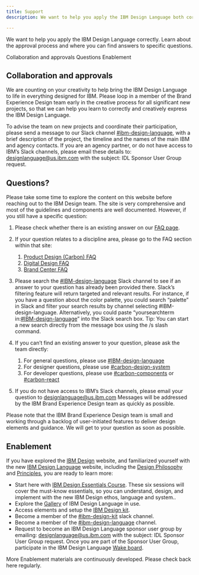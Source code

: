 ```yaml
---
title: Support
description: We want to help you apply the IBM Design Language both correctly and creatively. Learn about the approvals process and where you can find answers to specific questions.

---
```



<PageDescription>

We want to help you apply the IBM Design Language correctly. Learn about the approval process and where you can find answers to specific questions.

</PageDescription>

<AnchorLinks>
  <AnchorLink>Collaboration and approvals</AnchorLink>
  <AnchorLink>Questions</AnchorLink>
  <AnchorLink>Enablement</AnchorLink>
</AnchorLinks>

## Collaboration and approvals

We are counting on your creativity to help bring the IBM Design Language to life in everything designed for IBM. Please loop in a member of the Brand Experience Design team early in the creative process for all significant new projects, so that we can help you learn to correctly and creatively express the IBM Design Language.

To advise the team on new projects and coordinate their participation, please send a message to our Slack channel [#ibm-design-language](https://ibm-studios.slack.com/messages/C0U35LB2B), with a brief description of the project, the timeline and the names of the main IBM and agency contacts. If you are an agency partner, or do not have access to IBM’s Slack channels, please email these details to: [designlanguage@us.ibm.com]() with the subject: IDL Sponsor User Group request.

## Questions?

Please take some time to explore the content on this website before reaching out to the IBM Design team. The site is very comprehensive and most of the guidelines and components are well documented. However, if you still have a specific question:

1. Please check whether there is an existing answer on our [FAQ page]().
2. If your question relates to a discipline area, please go to the FAQ section within that site:
    1. [Product Design (Carbon) FAQ](https://www.carbondesignsystem.com/help/faq)
    1. [Digital Design FAQ](https://www.ibm.com/standards/web/faq.html)
    1. [Brand Center FAQ](https://www.ibm.com/brand/help/faq)
3. Please search the [#IBM-design-language](https://ibm-studios.slack.com/messages/C0U35LB2B) Slack channel to see if an answer to your question has already been provided there. Slack’s filtering feature will return targeted and relevant results. For instance, if you have a question about the color palette, you could search “palette” in Slack and filter your search results by channel selecting #IBM-design-language. Alternatively, you could paste “yoursearchterm in:[#IBM-design-language](https://ibm-studios.slack.com/messages/C0U35LB2B)” into the Slack search box. Tip: You can start a new search directly from the message box using the /s slash command.
4. If you can’t find an existing answer to your question, please ask the team directly:
    1. For general questions, please use [#IBM-design-language](https://ibm-studios.slack.com/messages/C0U35LB2B)
    1. For designer questions, please use [#carbon-design-system](https://ibm-studios.slack.com/messages/C0M053VPT/)
    1. For developer questions, please use [#carbon-components](https://ibm-studios.slack.com/messages/C046Y0YUD/) or [#carbon-react](https://ibm-studios.slack.com/messages/C2K6RFJ1G/)

5. If you do not have access to IBM’s Slack channels, please email your question to [designlanguage@us.ibm.com]() Messages will be addressed by the IBM Brand Experience Design team as quickly as possible.

Please note that the IBM Brand Experience Design team is small and working through a backlog of user-initiated features to deliver design elements and guidance. We will get to your question as soon as possible.

## Enablement

If you have explored the [IBM Design](https://www.ibm.com/design/) website, and familiarized yourself with the new [IBM Design Language](https://www.ibm.com/design/language/) website, including the [Design Philosophy](https://www.ibm.com/design/language/philosophy/pov) and [Principles](https://www.ibm.com/design/language/philosophy/principles/), you are ready to learn more:

- Start here with [IBM Design Essentials Course](https://w3.ibm.com/design/essentials). These six sessions will cover the must-know essentials, so you can understand, design, and implement with the new IBM Design ethos, language and system.. <br/>
- Explore the [Gallery](https://www.ibm.com/design/language/gallery) of IBM Design Language in use.<br/>
- Access elements and setup the [IBM Design kit](https://www.carbondesignsystem.com/resources/?&_ga=2.192292330.1162213957.1569426322-42838645.1566382348#theme-libraries). <br/>
- Become a member of the [#ibm-design-kit](https://ibm-studios.slack.com/archives/CDT9TSUAJ) slack channel. <br/>
- Become a member of the [#ibm-design-language](https://ibm-studios.slack.com/messages/C0U35LB2B) channel. <br/>
- Request to become an IBM Design Language sponsor user group by emailing: [designlanguage@us.ibm.com]() with the subject: IDL Sponsor User Group request. Once you are part of the Sponsor User Group, participate in the IBM Design Language [Wake board](https://ibm.wake.com/space/20). <br/>

More Enablement materials are continuously developed. Please check back here regularly.
